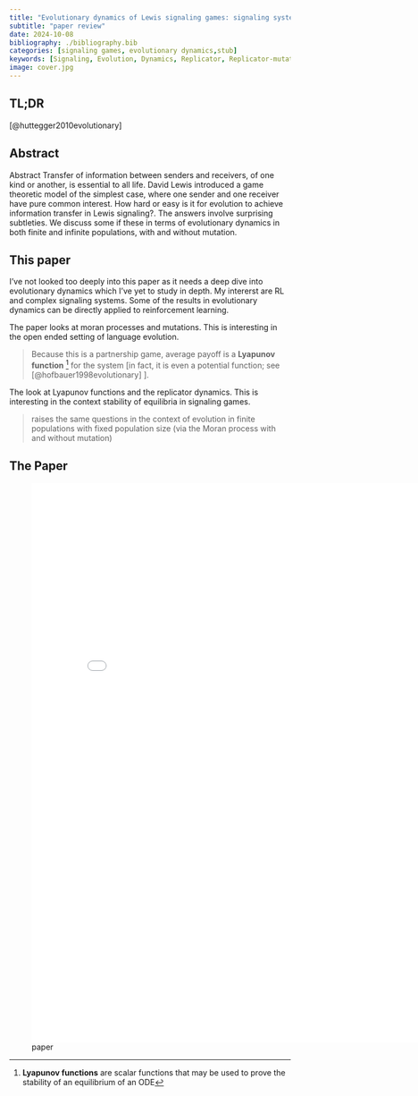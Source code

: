 ```yaml
---
title: "Evolutionary dynamics of Lewis signaling games: signaling systems vs. partial pooling"
subtitle: "paper review"
date: 2024-10-08
bibliography: ./bibliography.bib
categories: [signaling games, evolutionary dynamics,stub]
keywords: [Signaling, Evolution, Dynamics, Replicator, Replicator-mutator, Moran]
image: cover.jpg
---
```


## TL;DR

[@huttegger2010evolutionary]


## Abstract

Abstract Transfer of information between senders and receivers, of one kind or
another, is essential to all life. David Lewis introduced a game theoretic model of the
simplest case, where one sender and one receiver have pure common interest. How
hard or easy is it for evolution to achieve information transfer in Lewis signaling?. The
answers involve surprising subtleties. We discuss some if these in terms of evolutionary
dynamics in both finite and infinite populations, with and without mutation.


## This paper 

I've not looked too deeply into this paper as it needs a deep dive into evolutionary dynamics 
which I've yet to study in depth. My intererst are RL and complex signaling systems. 
Some of the results in evolutionary dynamics can be directly applied to reinforcement learning. 

The paper looks at moran processes and mutations. This is interesting in the open ended setting 
of language evolution.


> Because this is a partnership game, average payoff is a **Lyapunov function** ^[**Lyapunov functions** are scalar functions that may be used to prove the stability of an equilibrium of an ODE]  for the system [in fact, it is even a potential function; see [@hofbauer1998evolutionary] ].

The look at Lyapunov functions and the replicator dynamics. This is interesting in the context 
stability of equilibria in signaling games. 

> raises the same questions in the context of evolution in finite populations with fixed population size (via the Moran process with and without mutation)

## The Paper

![paper](./paper.pdf){.col-page width=800px height=1000px}
